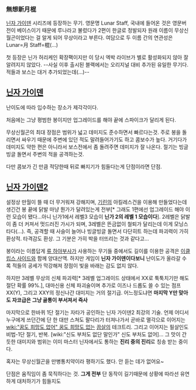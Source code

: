=== 無想新月棍 ===

[[닌자 가이덴]] 시리즈에 등장하는 무기. 영문명 Lunar Staff, 국내에 들어온 것은 영문버전이 베이스이기 때문에 루나라고 불렀다가 2편이 한글로 정발되자 원래 이름이 무상신월곤이었다는 걸 알게 되어 무상이라고 부른다. 여담으로 두 이름 간의 연관성은 Lunar=月 Staff=棍(...)

첫 등장은 닌가 허리케인 확장팩이지만 이 당시 엑박 라이브가 별로 활성화되지 않아 잘 알려지지 않았다. --사실 이후 출시된 블랙에서는 오리지널 대비 추가된 유일한 무기다.  적들과 보스는 대거 추가되었는데(...)--

== [[닌자 가이덴]] ==
난이도에 따라 입수하는 장소가 제각각이다.

처음에는 그냥 평범한 봉이지만 업그레이드를 해야 끝에 스파이크가 달리게 된다.

무상신월곤의 최대 장점은 범위가 넓고 데미지도 준수하면서 빠르다는것.  주로 봉을 돌리면서 싸우기 때문에 주변에 있던 적도 말려들어가기도 하고 콤보수가 높다.  거기다가 데미지도 약한 편은 아니라서 보스전에서 좀 돌려주면 데미지가 잘 나온다.  절기는 빙글빙글 돌면서 주변의 적을 공격하는것.

다만 콤보가 긴 만큼 적당한때 뒤로 빠지기가 힘들다는게 단점이라면 단점.

== [[닌자 가이덴2]] ==

설정상 만월이 뜰 때 더 무거워져 강해지며, [[기린]]의 아킬레스건을 이용해 만들었다는데 생긴건 봉 끝에 닭발 마냥 뭔가가 달려있는게 전부[* 그래도 1편에선 업그레이드 해야 이런 모습이 됐다...아니 닌가1에서 레벨3 모습이 '''닌가 2의 레벨 1 모습이다''']. 2레벨은 닭발이 좀 더 커져서 멋드러진 가시가 되며, 3레벨은 뜬금없이 철퇴가 달리는데 이게 모닝스타다(...). 즉, 공격할 때 사슬이 늘어나 빙글빙글 돌면서 다단히트 하는데 파괴력이 가히 환상적. 타격감도 환상. 
그 기분은 가히 박을 터뜨리는 것과 같다고...

봉이라는 이름답게 [[류 하야부사]]가 사용하는 무기들 중에서도 길이를 이용한 공격은 [[이클립스 사이드]]와 함께 양대산맥. 하지만 게임이 '''닌자 가이덴이다보니''' 난이도가 올라갈 수록 적들의 공세가 막강해져 장점이 빛을 바래는 감도 없지 않다.

하지만 3레벨 무상의 신체 파괴력[* 3레벨 업그레이드 상태에서 XX로 툭툭치기만 해도 절단 확률 99%.], 대마신용 신체 파괴술이며 추가로 이즈나 드롭도 쓸 수 있는 점프 XX(Y), 그리고 XXY의 정신나간 대미지는 거의 절기급.  어느정도냐면 '''마지막 Y만 맞아도 자코급은 그냥 골통이 부서져서 즉사'''

마지막으로 한바퀴 1단 절기는 자타가 공인하는 닌자 가이덴2 최강의 기술. 언제 어디서 누구에게 쓰던간에 단 한 대만 스쳐도 팔다리가 터져나가서 곧바로 멸각으로 이어지는 [[wiki:"꿈도 희망도 없어" 꿈도 희망도 없는]] [[끔살]]의 테크트리. 그리고 이어지는 필살인도 비법-1단 절기, 반복. [wiki:"신도 부처도 없단 말인가" 신도 부처도 없어]...
그 맛이 간 듯한 대미지와 범위는 이미 마스터 닌자에서도 통하는 '''진리 중의 진리'''로 칭송 받는 중이다.

혹자는 무상신월곤을 만병통치약이라 평하기도 했다. 안 듣는 데가 없어요~

단점은 움직임이 좀 묵직하다는 것. '''그게 전부''' 단 동작이 길기때문에 상황에 따라선 유연하게 대처하기가 힘들지도
